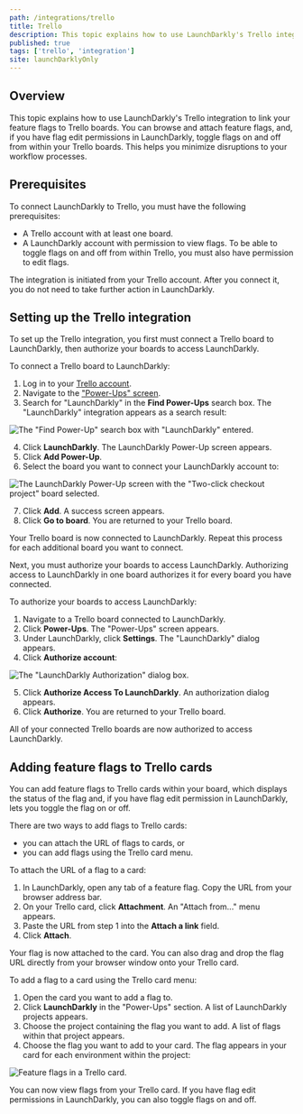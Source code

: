 ```yaml
---
path: /integrations/trello
title: Trello
description: This topic explains how to use LaunchDarkly's Trello integration to link your feature flags to Trello boards.
published: true
tags: ['trello', 'integration']
site: launchDarklyOnly
---
```


## Overview

This topic explains how to use LaunchDarkly's Trello integration to link your feature flags to Trello boards. You can browse and attach feature flags, and, if you have flag edit permissions in LaunchDarkly, toggle flags on and off from within your Trello boards. This helps you minimize disruptions to your workflow processes.

## Prerequisites

To connect LaunchDarkly to Trello, you must have the following prerequisites:

* A Trello account with at least one board.
* A LaunchDarkly account with permission to view flags. To be able to toggle flags on and off from within Trello, you must also have permission to edit flags.

The integration is initiated from your Trello account. After you connect it, you do not need to take further action in LaunchDarkly.

## Setting up the Trello integration

To set up the Trello integration, you first must connect a Trello board to LaunchDarkly, then authorize your boards to access LaunchDarkly.

To connect a Trello board to LaunchDarkly:

1. Log in to your [Trello account](https://trello.com/login).
2. Navigate to the ["Power-Ups" screen](https://trello.com/power-ups).
3. Search for "LaunchDarkly" in the **Find Power-Ups** search box. The "LaunchDarkly" integration appears as a search result:

![The "Find Power-Up" search box with "LaunchDarkly" entered.](trello-power-up-search.png)

4. Click **LaunchDarkly**. The LaunchDarkly Power-Up screen appears.
5. Click **Add Power-Up**.
6. Select the board you want to connect your LaunchDarkly account to:

![The LaunchDarkly Power-Up screen with the "Two-click checkout project" board selected.](trello-power-up-connect.png)

7. Click **Add**. A success screen appears.
8. Click **Go to board**. You are returned to your Trello board.

Your Trello board is now connected to LaunchDarkly. Repeat this process for each additional board you want to connect. 

Next, you must authorize your boards to access LaunchDarkly. Authorizing access to LaunchDarkly in one board authorizes it for every board you have connected.

To authorize your boards to access LaunchDarkly:

1. Navigate to a Trello board connected to LaunchDarkly.
2. Click **Power-Ups**. The "Power-Ups" screen appears.
3. Under LaunchDarkly, click **Settings**. The "LaunchDarkly" dialog appears.
4. Click **Authorize account**:

![The "LaunchDarkly Authorization" dialog box.](trello-authorize-access.png)

5. Click **Authorize Access To LaunchDarkly**. An authorization dialog appears.
6. Click **Authorize**. You are returned to your Trello board.

All of your connected Trello boards are now authorized to access LaunchDarkly.

## Adding feature flags to Trello cards

You can add feature flags to Trello cards within your board, which displays the status of the flag and, if you have flag edit permission in LaunchDarkly, lets you toggle the flag on or off. 

There are two ways to add flags to Trello cards:
- you can attach the URL of flags to cards, or 
- you can add flags using the Trello card menu.

To attach the URL of a flag to a card:

1. In LaunchDarkly, open any tab of a feature flag. Copy the URL from your browser address bar.
2. On your Trello card, click **Attachment**. An "Attach from..." menu appears.
3. Paste the URL from step 1 into the **Attach a link** field.
4. Click **Attach**.

Your flag is now attached to the card. You can also drag and drop the flag URL directly from your browser window onto your Trello card. 

To add a flag to a card using the Trello card menu:

1. Open the card you want to add a flag to.
2. Click **LaunchDarkly** in the "Power-Ups" section. A list of LaunchDarkly projects appears.
3. Choose the project containing the flag you want to add. A list of flags within that project appears.
4. Choose the flag you want to add to your card. The flag appears in your card for each environment within the project:

![Feature flags in a Trello card.](trello-card-feature-flags.png)

You can now view flags from your Trello card. If you have flag edit permissions in LaunchDarkly, you can also toggle flags on and off.

